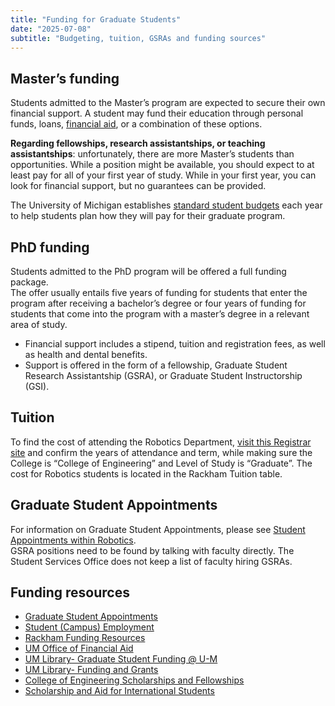 ```yaml
---
title: "Funding for Graduate Students"
date: "2025-07-08"
subtitle: "Budgeting, tuition, GSRAs and funding sources"
---
```

## Master’s funding

Students admitted to the Master’s program are expected to secure their own financial support. A student may fund their education through personal funds, loans, [financial aid](http://finaid.umich.edu/), or a combination of these options.

**Regarding fellowships, research assistantships, or teaching assistantships**: unfortunately, there are more Master’s students than opportunities. While a position might be available, you should expect to at least pay for all of your first year of study. While in your first year, you can look for financial support, but no guarantees can be provided.

The University of Michigan establishes [standard student budgets](http://finaid.umich.edu/cost-of-attendance/) each year to help students plan how they will pay for their graduate program.

## PhD funding

Students admitted to the PhD program will be offered a full funding package.  
The offer usually entails five years of funding for students that enter the program after receiving a bachelor’s degree or four years of funding for students that come into the program with a master’s degree in a relevant area of study.

* Financial support includes a stipend, tuition and registration fees, as well as health and dental benefits.  
* Support is offered in the form of a fellowship, Graduate Student Research Assistantship (GSRA), or Graduate Student Instructorship (GSI).

## Tuition

To find the cost of attending the Robotics Department, [visit this Registrar site](https://ro.umich.edu/tuition-residency/tuition-fees?academic_year=159&college_school=22&full_half_term=35&level_of_study=38) and confirm the years of attendance and term, while making sure the College is “College of Engineering” and Level of Study is “Graduate”. The cost for Robotics students is located in the Rackham Tuition table.

## Graduate Student Appointments

For information on Graduate Student Appointments, please see [Student Appointments within Robotics](https://robotics.umich.edu/academics/student-services/student-appointments/).  
GSRA positions need to be found by talking with faculty directly. The Student Services Office does not keep a list of faculty hiring GSRAs.

## Funding resources

* [Graduate Student Appointments](https://careers.umich.edu/search-jobs?career_interest=171&work_location=All&field_job_modes_of_work_target_id=All&position=All&regular_temporary=All&job_id=&department=&title=&keyword=)  
* [Student (Campus) Employment](https://studentemployment.umich.edu/)  
* [Rackham Funding Resources](http://www.rackham.umich.edu/funding)  
* [UM Office of Financial Aid](https://finaid.umich.edu/graduate-students/)  
* [UM Library- Graduate Student Funding @ U-M](https://guides.lib.umich.edu/c.php?g=401592&p=3055555)  
* [UM Library- Funding and Grants](https://www.lib.umich.edu/research-and-scholarship/help-research/funding-and-grants)  
* [College of Engineering Scholarships and Fellowships](https://scholarships.engin.umich.edu/)  
* [Scholarship and Aid for International Students](https://finaid.umich.edu/apply-aid/international-students)